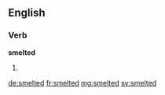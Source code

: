==English==

===Verb===
'''smelted'''

# {{en-past of|smelt}}

[[de:smelted]]
[[fr:smelted]]
[[mg:smelted]]
[[sv:smelted]]